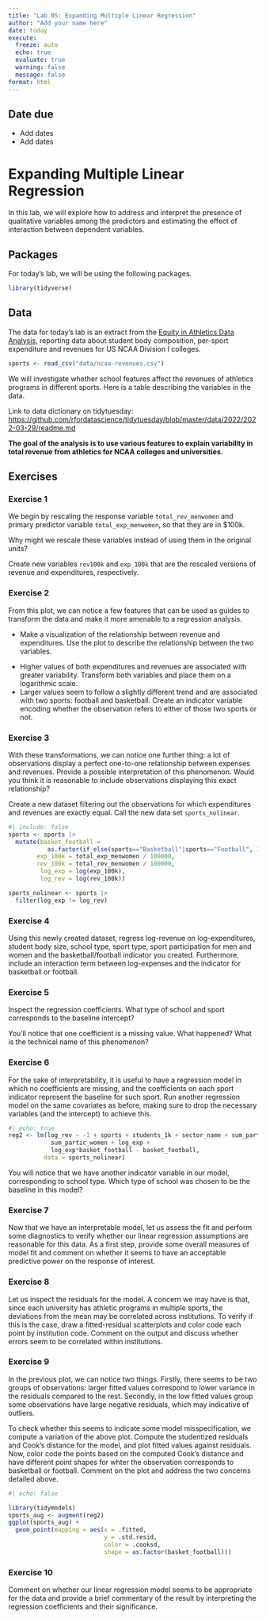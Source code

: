 ```yaml
---
title: "Lab 05: Expanding Multiple Linear Regression"
author: "Add your name here"
date: today
execute:
  freeze: auto
  echo: true
  evaluate: true
  warning: false
  message: false
format: html
---
```


::: callout-important
## Date due

-   Add dates
-   Add dates
:::

# Expanding Multiple Linear Regression

In this lab, we will explore how to address and interpret the presence of qualitative variables among the predictors and estimating the effect of interaction between dependent variables.

## Packages

For today's lab, we will be using the following packages.

```r
library(tidyverse)
```

## Data

The data for today's lab is an extract from the [Equity in Athletics Data Analysis](https://ope.ed.gov/athletics/#/datafile/list), reporting data about student body composition, per-sport expenditure and revenues for US NCAA Division I colleges.

<!--# This is data cleaned from a tidytuesday data set-->

```r
sports <- read_csv("data/ncaa-revenues.csv")
```

We will investigate whether school features affect the revenues of athletics programs in different sports. Here is a table describing the variables in the data.

Link to data dictionary on tidytuesday: <https://github.com/rfordatascience/tidytuesday/blob/master/data/2022/2022-03-29/readme.md>

**The goal of the analysis is to use various features to explain variability in total revenue from athletics for NCAA colleges and universities.**

## Exercises

### Exercise 1

We begin by rescaling the response variable `total_rev_menwomen` and primary predictor variable `total_exp_menwomen`, so that they are in \$100k.

Why might we rescale these variables instead of using them in the original units?

Create new variables `rev100k` and `exp_100k` that are the rescaled versions of revenue and expenditures, respectively.

### Exercise 2

From this plot, we can notice a few features that can be used as guides to transform the data and make it more amenable to a regression analysis.

-   Make a visualization of the relationship between revenue and expenditures. Use the plot to describe the relationship between the two variables.

```{=html}
<!-- -->
```
-   Higher values of both expenditures and revenues are associated with greater variability. Transform both variables and place them on a logarithmic scale.
-   Larger values seem to follow a slightly different trend and are associated with two sports: football and basketball. Create an indicator variable encoding whether the observation refers to either of those two sports or not.

### Exercise 3

With these transformations, we can notice one further thing: a lot of observations display a perfect one-to-one relationship between expenses and revenues. Provide a possible interpretation of this phenomenon. Would you think it is reasonable to include observations displaying this exact relationship?

Create a new dataset filtering out the observations for which expenditures and revenues are exactly equal. Call the new data set `sports_nolinear`.

```r
#| include: false
sports <- sports |> 
  mutate(basket_football = 
           as.factor(if_else(sports=="Basketball"|sports=="Football", 1, 0)),
        exp_100k = total_exp_menwomen / 100000,
        rev_100k = total_rev_menwomen / 100000,
         log_exp = log(exp_100k),
         log_rev = log(rev_100k))

sports_nolinear <- sports |>
  filter(log_exp != log_rev)
```

### Exercise 4

Using this newly created dataset, regress log-revenue on log-expenditures, student body size, school type, sport type, sport participation for men and women and the basketball/football indicator you created. Furthermore, include an interaction term between log-expenses and the indicator for basketball or football.

### Exercise 5

Inspect the regression coefficients. What type of school and sport corresponds to the baseline intercept?

You'll notice that one coefficient is a missing value. What happened? What is the technical name of this phenomenon?

### Exercise 6

For the sake of interpretability, it is useful to have a regression model in which no coefficients are missing, and the coefficients on each sport indicator represent the baseline for such sport. Run another regression model on the same covariates as before, making sure to drop the necessary variables (and the intercept) to achieve this.

```r
#| echo: true
reg2 <- lm(log_rev ~ -1 + sports + students_1k + sector_name + sum_partic_men + 
            sum_partic_women + log_exp + 
            log_exp*basket_football - basket_football,
          data = sports_nolinear)
```

You will notice that we have another indicator variable in our model, corresponding to school type. Which type of school was chosen to be the baseline in this model?

### Exercise 7

Now that we have an interpretable model, let us assess the fit and perform some diagnostics to verify whether our linear regression assumptions are reasonable for this data. As a first step, provide some overall measures of model fit and comment on whether it seems to have an acceptable predictive power on the response of interest.

### Exercise 8

Let us inspect the residuals for the model. A concern we may have is that, since each university has athletic programs in multiple sports, the deviations from the mean may be correlated across institutions. To verify if this is the case, draw a fitted-residual scatterplots and color code each point by institution code. Comment on the output and discuss whether errors seem to be correlated within institutions.

### Exercise 9

In the previous plot, we can notice two things. Firstly, there seems to be two groups of observations: larger fitted values correspond to lower variance in the residuals compared to the rest. Secondly, in the low fitted values group some observations have large negative residuals, which may indicative of outliers.

To check whether this seems to indicate some model misspecification, we compute a variation of the above plot. Compute the studentized residuals and Cook's distance for the model, and plot fitted values against residuals. Now, color code the points based on the computed Cook's distance and have different point shapes for whter the observation corresponds to basketball or football. Comment on the plot and address the two concerns detailed above.

```r
#| echo: false

library(tidymodels)
sports_aug <- augment(reg2)
ggplot(sports_aug) +
  geom_point(mapping = aes(x = .fitted,
                           y = .std.resid,
                           color = .cooksd,
                           shape = as.factor(basket_football)))
```

### Exercise 10

Comment on whether our linear regression model seems to be appropriate for the data and provide a brief commentary of the result by interpreting the regression coefficients and their significance.
